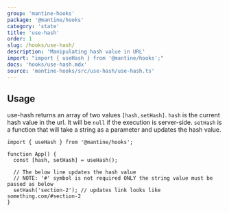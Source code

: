 ```yaml
---
group: 'mantine-hooks'
package: '@mantine/hooks'
category: 'state'
title: 'use-hash'
order: 1
slug: /hooks/use-hash/
description: 'Manipulating hash value in URL'
import: "import { useHash } from '@mantine/hooks';"
docs: 'hooks/use-hash.mdx'
source: 'mantine-hooks/src/use-hash/use-hash.ts'
---
```



## Usage

use-hash returns an array of two values `[hash,setHash]`. `hash` is the current hash value in the url.
It will be `null` if the execution is server-side. `setHash` is a function that will take a string as a parameter and updates the hash value.

```tsx
import { useHash } from '@mantine/hooks';

function App() {
  const [hash, setHash] = useHash();

  // The below line updates the hash value
  // NOTE: '#' symbol is not required ONLY the string value must be passed as below
  setHash('section-2'); // updates link looks like something.com/#section-2
}
```
